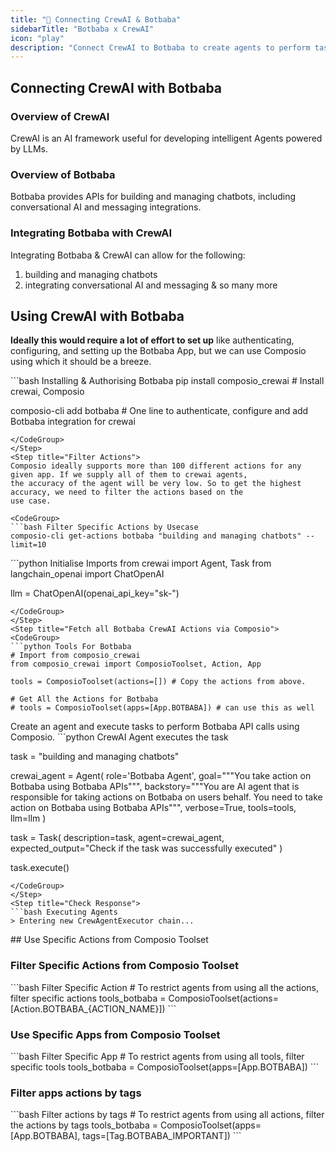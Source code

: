 ```yaml
---
title: "🚀 Connecting CrewAI & Botbaba"
sidebarTitle: "Botbaba x CrewAI"
icon: "play"
description: "Connect CrewAI to Botbaba to create agents to perform tasks using natural language"
---
```


## Connecting CrewAI with Botbaba

### Overview of CrewAI

CrewAI is an AI framework useful for developing intelligent Agents powered by LLMs.

### Overview of Botbaba

Botbaba provides APIs for building and managing chatbots, including conversational AI and messaging integrations.

### Integrating Botbaba with CrewAI

Integrating Botbaba & CrewAI can allow for the following:

1. building and managing chatbots
2. integrating conversational AI and messaging
& so many more

## Using CrewAI with Botbaba

<Steps>
<Step title="Setting Up the Environment">

**Ideally this would require a lot of effort to set up** like authenticating, configuring, and setting up the Botbaba App, but we can use Composio using which it should be a breeze.

<CodeGroup>
```bash Installing & Authorising Botbaba
pip install composio_crewai # Install crewai, Composio 

composio-cli add botbaba # One line to authenticate, configure and add Botbaba integration for crewai
```
</CodeGroup>
</Step>
<Step title="Filter Actions">
Composio ideally supports more than 100 different actions for any given app. If we supply all of them to crewai agents, 
the accuracy of the agent will be very low. So to get the highest accuracy, we need to filter the actions based on the 
use case.

<CodeGroup>
```bash Filter Specific Actions by Usecase
composio-cli get-actions botbaba "building and managing chatbots" --limit=10
```
</CodeGroup>

</Step>
<Step title="Import Base Packages">

<CodeGroup>
```python Initialise Imports
from crewai import Agent, Task
from langchain_openai import ChatOpenAI

llm = ChatOpenAI(openai_api_key="sk-<OPENAI KEY>")
```
</CodeGroup>
</Step>
<Step title="Fetch all Botbaba CrewAI Actions via Composio">
<CodeGroup>
```python Tools For Botbaba
# Import from composio_crewai
from composio_crewai import ComposioToolset, Action, App

tools = ComposioToolset(actions=[]) # Copy the actions from above. 

# Get All the Actions for Botbaba
# tools = ComposioToolset(apps=[App.BOTBABA]) # can use this as well
```
</CodeGroup>
</Step>
<Step title="Execute the Agent">
Create an agent and execute tasks to perform Botbaba API calls using Composio. 
<CodeGroup>
```python CrewAI Agent executes the task

task = "building and managing chatbots"

crewai_agent = Agent(
    role='Botbaba Agent',
    goal="""You take action on Botbaba using Botbaba APIs""",
    backstory="""You are AI agent that is responsible for taking actions on Botbaba on users behalf. You need to take action on Botbaba using Botbaba APIs""",
    verbose=True,
    tools=tools,
    llm=llm
)

task = Task(
    description=task,
    agent=crewai_agent,
    expected_output="Check if the task was successfully executed"
)

task.execute()
```
</CodeGroup>
</Step>
<Step title="Check Response">
```bash Executing Agents
> Entering new CrewAgentExecutor chain...
```
</Step>
</Steps>
## Use Specific Actions from Composio Toolset

### Filter Specific Actions from Composio Toolset

<CodeGroup>
```bash Filter Specific Action
# To restrict agents from using all the actions, filter specific actions
tools_botbaba = ComposioToolset(actions=[Action.BOTBABA_{ACTION_NAME}])
```
</CodeGroup>

### Use Specific Apps from Composio Toolset
<CodeGroup>
```bash Filter Specific App
# To restrict agents from using all tools, filter specific tools
tools_botbaba = ComposioToolset(apps=[App.BOTBABA])
```
</CodeGroup>

### Filter apps actions by tags 
<CodeGroup>
```bash Filter actions by tags
# To restrict agents from using all actions, filter the actions by tags
tools_botbaba = ComposioToolset(apps=[App.BOTBABA], tags=[Tag.BOTBABA_IMPORTANT])
```
</CodeGroup>